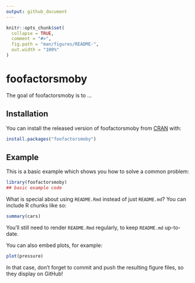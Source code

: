 ```yaml
---
output: github_document
---
```


<!-- README.md is generated from README.Rmd. Please edit that file -->

```r
knitr::opts_chunk$set(
  collapse = TRUE,
  comment = "#>",
  fig.path = "man/figures/README-",
  out.width = "100%"
)
```

# foofactorsmoby

<!-- badges: start -->
<!-- badges: end -->

The goal of foofactorsmoby is to ...

## Installation

You can install the released version of foofactorsmoby from [CRAN](https://CRAN.R-project.org) with:

``` r
install.packages("foofactorsmoby")
```

## Example

This is a basic example which shows you how to solve a common problem:

```r
library(foofactorsmoby)
## basic example code
```

What is special about using `README.Rmd` instead of just `README.md`? You can include R chunks like so:

```r
summary(cars)
```

You'll still need to render `README.Rmd` regularly, to keep `README.md` up-to-date.

You can also embed plots, for example:

```r
plot(pressure)
```

In that case, don't forget to commit and push the resulting figure files, so they display on GitHub!
